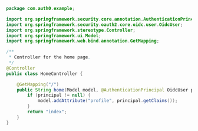 ```java HomeController.java lines
package com.auth0.example;

import org.springframework.security.core.annotation.AuthenticationPrincipal;
import org.springframework.security.oauth2.core.oidc.user.OidcUser;
import org.springframework.stereotype.Controller;
import org.springframework.ui.Model;
import org.springframework.web.bind.annotation.GetMapping;

/**
 * Controller for the home page.
 */
@Controller
public class HomeController {

    @GetMapping("/")
    public String home(Model model, @AuthenticationPrincipal OidcUser principal) {
        if (principal != null) {
            model.addAttribute("profile", principal.getClaims());
        }
        return "index";
    }
}
```

